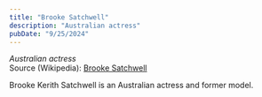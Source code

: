 ```yaml
---
title: "Brooke Satchwell"
description: "Australian actress"
pubDate: "9/25/2024"
---
```


*Australian actress*  
Source (Wikipedia): [Brooke Satchwell][1]

Brooke Kerith Satchwell is an Australian actress and former model.

[1]: https://en.wikipedia.org/wiki/Brooke_Satchwell
